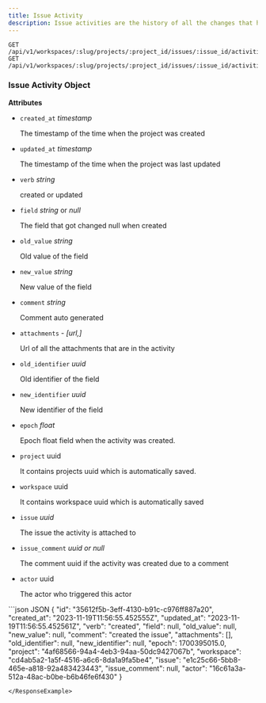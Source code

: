 ```yaml
---
title: Issue Activity
description: Issue activities are the history of all the changes that happened to the issue like property changes etc.
---
```

```http
GET    /api/v1/workspaces/:slug/projects/:project_id/issues/:issue_id/activities/
GET    /api/v1/workspaces/:slug/projects/:project_id/issues/:issue_id/activities/:activity_id/
```
### Issue Activity Object

**Attributes**

*   `created_at` _timestamp_
    
    The timestamp of the time when the project was created
    
*   `updated_at` _timestamp_
    
    The timestamp of the time when the project was last updated
    
*   `verb` _string_
    
    created or updated
    
*   `field` _string_ or _null_
    
    The field that got changed null when created
    
*   `old_value` _string_
    
    Old value of the field
    
*   `new_value` _string_
    
    New value of the field
    
*   `comment` _string_
    
    Comment auto generated
    
*   `attachments` - _\[url,\]_
    
    Url of all the attachments that are in the activity
    
*   `old_identifier` _uuid_
    
    Old identifier of the field
    
*   `new_identifier` _uuid_
    
    New identifier of the field
    
*   `epoch` _float_
    
    Epoch float field when the activity was created.
    
*   `project` uuid
    
    It contains projects uuid which is automatically saved.
    
*   `workspace` uuid
    
    It contains workspace uuid which is automatically saved
    
*   `issue` _uuid_
    
    The issue the activity is attached to
    
*   `issue_comment` _uuid or null_
    
    The comment uuid if the activity was created due to a comment
    
*   `actor` uuid
    
    The actor who triggered this actor
    
<ResponseExample>
```json JSON
{
    "id": "35612f5b-3eff-4130-b91c-c976ff887a20",
    "created_at": "2023-11-19T11:56:55.452555Z",
    "updated_at": "2023-11-19T11:56:55.452561Z",
    "verb": "created",
    "field": null,
    "old_value": null,
    "new_value": null,
    "comment": "created the issue",
    "attachments": [],
    "old_identifier": null,
    "new_identifier": null,
    "epoch": 1700395015.0,
    "project": "4af68566-94a4-4eb3-94aa-50dc9427067b",
    "workspace": "cd4ab5a2-1a5f-4516-a6c6-8da1a9fa5be4",
    "issue": "e1c25c66-5bb8-465e-a818-92a483423443",
    "issue_comment": null,
    "actor": "16c61a3a-512a-48ac-b0be-b6b46fe6f430"
}

```
</ResponseExample>

